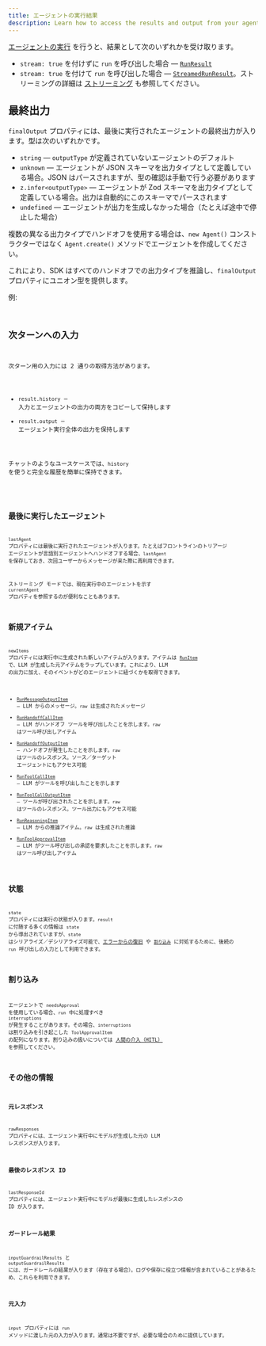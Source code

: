 ```yaml
---
title: エージェントの実行結果
description: Learn how to access the results and output from your agent run
---
```



[エージェントの実行](/ja/guides/running-agents) を行うと、結果として次のいずれかを受け取ります。

- `stream: true` を付けずに `run` を呼び出した場合 — [`RunResult`](/openai/agents/classes/runresult)
- `stream: true` を付けて `run` を呼び出した場合 — [`StreamedRunResult`](/openai/agents/classes/streamedrunresult)。ストリーミングの詳細は [ストリーミング](/ja/guides/streaming) も参照してください。

## 最終出力

`finalOutput` プロパティには、最後に実行されたエージェントの最終出力が入ります。型は次のいずれかです。

- `string` — `outputType` が定義されていないエージェントのデフォルト
- `unknown` — エージェントが JSON スキーマを出力タイプとして定義している場合。JSON はパースされますが、型の確認は手動で行う必要があります
- `z.infer<outputType>` — エージェントが Zod スキーマを出力タイプとして定義している場合。出力は自動的にこのスキーマでパースされます
- `undefined` — エージェントが出力を生成しなかった場合（たとえば途中で停止した場合）

複数の異なる出力タイプでハンドオフを使用する場合は、`new Agent()` コンストラクターではなく `Agent.create()` メソッドでエージェントを作成してください。

これにより、SDK はすべてのハンドオフでの出力タイプを推論し、`finalOutput` プロパティにユニオン型を提供します。

例:

<Code
  lang="typescript"
  code={handoffFinalOutputTypes}
  title="Handoff final output types"
/>

## 次ターンへの入力

次ターン用の入力には 2 通りの取得方法があります。

- `result.history` — 入力とエージェントの出力の両方をコピーして保持します
- `result.output` — エージェント実行全体の出力を保持します

チャットのようなユースケースでは、`history` を使うと完全な履歴を簡単に保持できます。

<Code lang="typescript" code={historyLoop} title="History loop" />

## 最後に実行したエージェント

`lastAgent` プロパティには最後に実行されたエージェントが入ります。たとえばフロントラインのトリアージ エージェントが言語別エージェントへハンドオフする場合、`lastAgent` を保存しておき、次回ユーザーからメッセージが来た際に再利用できます。

ストリーミング モードでは、現在実行中のエージェントを示す `currentAgent` プロパティを参照するのが便利なこともあります。

## 新規アイテム

`newItems` プロパティには実行中に生成された新しいアイテムが入ります。アイテムは [`RunItem`](/openai/agents/type-aliases/runitem) で、LLM が生成した元アイテムをラップしています。これにより、LLM の出力に加え、そのイベントがどのエージェントに紐づくかを取得できます。

- [`RunMessageOutputItem`](/openai/agents/classes/runmessageoutputitem) — LLM からのメッセージ。`raw` は生成されたメッセージ
- [`RunHandoffCallItem`](/openai/agents/classes/runhandoffcallitem) — LLM がハンドオフ ツールを呼び出したことを示します。`raw` はツール呼び出しアイテム
- [`RunHandoffOutputItem`](/openai/agents/classes/runhandoffoutputitem) — ハンドオフが発生したことを示します。`raw` はツールのレスポンス。ソース／ターゲット エージェントにもアクセス可能
- [`RunToolCallItem`](/openai/agents/classes/runtoolcallitem) — LLM がツールを呼び出したことを示します
- [`RunToolCallOutputItem`](/openai/agents/classes/runtoolcalloutputitem) — ツールが呼び出されたことを示します。`raw` はツールのレスポンス。ツール出力にもアクセス可能
- [`RunReasoningItem`](/openai/agents/classes/runreasoningitem) — LLM からの推論アイテム。`raw` は生成された推論
- [`RunToolApprovalItem`](/openai/agents/classes/runtoolapprovalitem) — LLM がツール呼び出しの承認を要求したことを示します。`raw` はツール呼び出しアイテム

## 状態

`state` プロパティには実行の状態が入ります。`result` に付随する多くの情報は `state` から導出されていますが、`state` はシリアライズ／デシリアライズ可能で、[エラーからの復旧](/ja/guides/running-agents#exceptions) や [`割り込み`](#interruptions) に対処するために、後続の `run` 呼び出しの入力として利用できます。

## 割り込み

エージェントで `needsApproval` を使用している場合、`run` 中に処理すべき `interruptions` が発生することがあります。その場合、`interruptions` は割り込みを引き起こした `ToolApprovalItem` の配列になります。割り込みの扱いについては [人間の介入（HITL）](/ja/guides/human-in-the-loop) を参照してください。

## その他の情報

### 元レスポンス

`rawResponses` プロパティには、エージェント実行中にモデルが生成した元の LLM レスポンスが入ります。

### 最後のレスポンス ID

`lastResponseId` プロパティには、エージェント実行中にモデルが最後に生成したレスポンスの ID が入ります。

### ガードレール結果

`inputGuardrailResults` と `outputGuardrailResults` には、ガードレールの結果が入ります（存在する場合）。ログや保存に役立つ情報が含まれていることがあるため、これらを利用できます。

### 元入力

`input` プロパティには `run` メソッドに渡した元の入力が入ります。通常は不要ですが、必要な場合のために提供しています。
